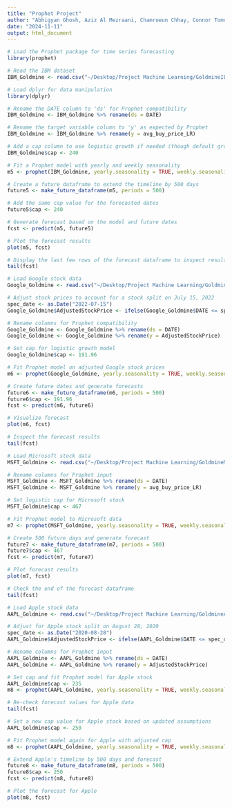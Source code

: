 ```yaml
---
title: "Prophet Project"
author: "Abhigyan Ghosh, Aziz Al Mezraani, Chamroeun Chhay, Connor Tomchin, Emmanuel Epau, and Lakshmi Priyadarshini"
date: "2024-11-11"
output: html_document
---
```



```r
# Load the Prophet package for time series forecasting
library(prophet)
```


```r
# Read the IBM dataset
IBM_Goldmine <- read.csv("~/Desktop/Project Machine Learning/GoldmineIBM.csv")
```

```r
# Load dplyr for data manipulation
library(dplyr)

# Rename the DATE column to 'ds' for Prophet compatibility
IBM_Goldmine <- IBM_Goldmine %>% rename(ds = DATE)

# Rename the target variable column to 'y' as expected by Prophet
IBM_Goldmine <- IBM_Goldmine %>% rename(y = avg_buy_price_LR)
```

```r
# Add a cap column to use logistic growth if needed (though default growth is linear here)
IBM_Goldmine$cap <- 240

# Fit a Prophet model with yearly and weekly seasonality
m5 <- prophet(IBM_Goldmine, yearly.seasonality = TRUE, weekly.seasonality = TRUE)
```

```r
# Create a future dataframe to extend the timeline by 500 days
future5 <- make_future_dataframe(m5, periods = 500)

# Add the same cap value for the forecasted dates
future5$cap <- 240

# Generate forecast based on the model and future dates
fcst <- predict(m5, future5)

# Plot the forecast results
plot(m5, fcst)
```


```r
# Display the last few rows of the forecast dataframe to inspect results
tail(fcst)
```


```r
# Load Google stock data
Google_Goldmine <- read.csv("~/Desktop/Project Machine Learning/GoldmineGoog.csv")
```

```r
# Adjust stock prices to account for a stock split on July 15, 2022
spec_date <- as.Date("2022-07-15")
Google_Goldmine$AdjustedStockPrice <- ifelse(Google_Goldmine$DATE <= spec_date, Google_Goldmine$avg_buy_price_LR / 20, Google_Goldmine$avg_buy_price_LR)

```

```r
# Rename columns for Prophet compatibility
Google_Goldmine <- Google_Goldmine %>% rename(ds = DATE)
Google_Goldmine <- Google_Goldmine %>% rename(y = AdjustedStockPrice)

```

```r
# Set cap for logistic growth model
Google_Goldmine$cap <- 191.96

# Fit Prophet model on adjusted Google stock prices
m6 <- prophet(Google_Goldmine, yearly.seasonality = TRUE, weekly.seasonality = TRUE)

```

```r
# Create future dates and generate forecasts
future6 <- make_future_dataframe(m6, periods = 500)
future6$cap <- 191.96
fcst <- predict(m6, future6)

# Visualize forecast
plot(m6, fcst)

```



```r
# Inspect the forecast results
tail(fcst)
```

```r
# Load Microsoft stock data
MSFT_Goldmine <- read.csv("~/Desktop/Project Machine Learning/GoldmineMsft.csv")
```

```r
# Rename columns for Prophet input
MSFT_Goldmine <- MSFT_Goldmine %>% rename(ds = DATE)
MSFT_Goldmine <- MSFT_Goldmine %>% rename(y = avg_buy_price_LR)
```

```r
# Set logistic cap for Microsoft stock
MSFT_Goldmine$cap <- 467

# Fit Prophet model to Microsoft data
m7 <- prophet(MSFT_Goldmine, yearly.seasonality = TRUE, weekly.seasonality = TRUE)

```

```r
# Create 500 future days and generate forecast
future7 <- make_future_dataframe(m7, periods = 500)
future7$cap <- 467
fcst <- predict(m7, future7)

# Plot forecast results
plot(m7, fcst)

```

```r
# Check the end of the forecast dataframe
tail(fcst)
```


```r
# Load Apple stock data
AAPL_Goldmine <- read.csv("~/Desktop/Project Machine Learning/GoldmineAAPL.csv")
```

```r
# Adjust for Apple stock split on August 28, 2020
spec_date <- as.Date("2020-08-28")
AAPL_Goldmine$AdjustedStockPrice <- ifelse(AAPL_Goldmine$DATE <= spec_date, AAPL_Goldmine$avg_buy_price_LR / 4, AAPL_Goldmine$avg_buy_price_LR)

```


```r
# Rename columns for Prophet input
AAPL_Goldmine <- AAPL_Goldmine %>% rename(ds = DATE)
AAPL_Goldmine <- AAPL_Goldmine %>% rename(y = AdjustedStockPrice)

```

```r
# Set cap and fit Prophet model for Apple stock
AAPL_Goldmine$cap <- 235
m8 <- prophet(AAPL_Goldmine, yearly.seasonality = TRUE, weekly.seasonality = TRUE)

```


```r
# Re-check forecast values for Apple data
tail(fcst)

```


```r
# Set a new cap value for Apple stock based on updated assumptions
AAPL_Goldmine$cap <- 250

# Fit Prophet model again for Apple with adjusted cap
m8 <- prophet(AAPL_Goldmine, yearly.seasonality = TRUE, weekly.seasonality = TRUE)

```

```r
# Extend Apple's timeline by 500 days and forecast
future8 <- make_future_dataframe(m8, periods = 500)
future8$cap <- 250
fcst <- predict(m8, future8)

# Plot the forecast for Apple
plot(m8, fcst)
```


